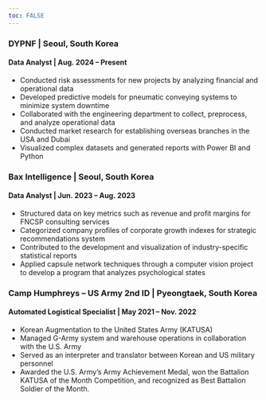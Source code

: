 ```yaml
---
toc: FALSE
---
```


### DYPNF | Seoul, South Korea
#### Data Analyst | Aug. 2024 – Present
- Conducted risk assessments for new projects by analyzing financial and operational data
- Developed predictive models for pneumatic conveying systems to minimize system downtime
- Collaborated with the engineering department to collect, preprocess, and analyze operational data
- Conducted market research for establishing overseas branches in the USA and Dubai
- Visualized complex datasets and generated reports with Power BI and Python 

### Bax Intelligence | Seoul, South Korea
#### Data Analyst | Jun. 2023 – Aug. 2023
- Structured data on key metrics such as revenue and profit margins for FNCSP consulting services
- Categorized company profiles of corporate growth indexes for strategic recommendations system
- Contributed to the development and visualization of industry-specific statistical reports
- Applied capsule network techniques through a computer vision project to develop a program that analyzes
psychological states

### Camp Humphreys – US Army 2nd ID | Pyeongtaek, South Korea
#### Automated Logistical Specialist | May 2021 – Nov. 2022
- Korean Augmentation to the United States Army (KATUSA)
- Managed G-Army system and warehouse operations in collaboration with the U.S. Army
- Served as an interpreter and translator between Korean and US military personnel
- Awarded the U.S. Army's Army Achievement Medal, won the Battalion KATUSA of the Month Competition,
and recognized as Best Battalion Soldier of the Month.